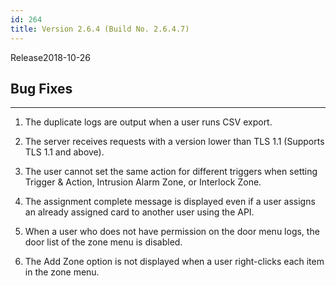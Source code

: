 ```yaml
---
id: 264
title: Version 2.6.4 (Build No. 2.6.4.7)
---
```


Release<Separator/>2018-10-26

## Bug Fixes

---

1. The duplicate logs are output when a user runs CSV export.

1. The server receives requests with a version lower than TLS 1.1 (Supports TLS 1.1 and above).

1. The user cannot set the same action for different triggers when setting Trigger & Action, Intrusion Alarm Zone, or Interlock Zone.

1. The assignment complete message is displayed even if a user assigns an already assigned card to another user using the API.

1. When a user who does not have permission on the door menu logs, the door list of the zone menu is disabled.

1. The Add Zone option is not displayed when a user right-clicks each item in the zone menu.